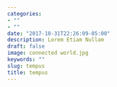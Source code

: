 ```yaml
---
categories:
- ""
- ""
date: "2017-10-31T22:26:09-05:00"
description: Lorem Etiam Nullam
draft: false
image: connected world.jpg
keywords: ""
slug: tempus
title: tempus
---
```


